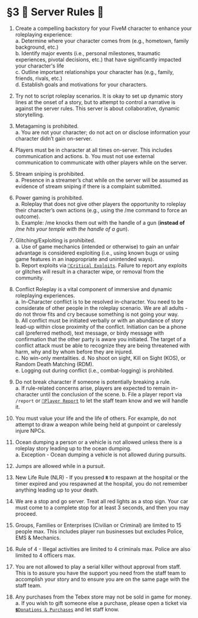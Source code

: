 # §3 📜 Server Rules 📜

1. Create a compelling backstory for your FiveM character to enhance your roleplaying experience:\
a. Determine where your character comes from (e.g., hometown, family background, etc.)\
b. Identify major events (i.e., personal milestones, traumatic experiences, pivotal decisions, etc.) that have significantly impacted your character's life \
c. Outline important relationships your character has (e.g., family, friends, rivals, etc.)\
d. Establish goals and motivations for your characters.

2. Try not to script roleplay scenarios. It is okay to set up dynamic story lines at the onset of a story, but to attempt to control a narrative is against the server rules. This server is about collaborative, dynamic storytelling.

3. Metagaming is prohibited.\
a. You are not your character; do not act on or disclose information your character didn’t gain on-server.

4. Players must be in character at all times on-server. This includes communication and actions.
b. You must not use external communication to communicate with other players while on the server.

5. Stream sniping is prohibited.\
a. Presence in a streamer’s chat while on the server will be assumed as evidence of stream sniping if there is a complaint submitted.

6. Power gaming is prohibited.\
a. Roleplay that does not give other players the opportunity to roleplay their character’s own actions (e.g., using the /me command to force an outcome).\
b. Example: /me knocks them out with the handle of a gun (**instead of** */me hits your temple with the handle of a gun*).

7. Glitching/Exploiting is prohibited.\
a. Use of game mechanics (intended or otherwise) to gain an unfair advantage is considered exploiting (i.e., using known bugs or using game features in an inappropriate and unintended ways).\
b. Report exploits via [`🐛Critical Exploits`](https://discord.com/channels/1083964697532973157/1083965258240110594). Failure to report any exploits or glitches will result in a character wipe, or removal from the community.

8. Conflict Roleplay is a vital component of immersive and dynamic roleplaying experiences.\
a. In-Character conflict is to be resolved in-character. You need to be considerate of other people in the roleplay scenario. We are all adults - do not throw fits and cry because something is not going your way.\
b. All conflict must be initiated verbally or with an abundance of story lead-up within close proximity of the conflict. Initiation can be a phone call (preferred method), text message, or birdy message with confirmation that the other party is aware you initiated. The target of a conflict attack must be able to recognize they are being threatened with harm, why and by whom before they are injured.\
c. No win-only mentalities. 
d. No shoot on sight, Kill on Sight (KOS), or Random Death Matching (RDM).\
e. Logging out during conflict (i.e., combat-logging) is prohibited.

9. Do not break character if someone is potentially breaking a rule.\
a. If rule-related concerns arise, players are expected to remain in-character until the conclusion of the scene.
b. File a player report via `/report` or [`🚨Player Report`](https://discord.com/channels/1083964697532973157/1083965258240110594) to let the staff team know and we will handle it.

10. You must value your life and the life of others. For example, do not attempt to draw a weapon while being held at gunpoint or carelessly injure NPCs.

11. Ocean dumping a person or a vehicle is not allowed unless there is a roleplay story leading up to the ocean dumping.\
a. Exception - Ocean dumping a vehicle is not allowed during pursuits.

12. Jumps are allowed while in a pursuit.

13. New Life Rule (NLR) - If you pressed **`R`** to respawn at the hospital or the timer expired and you respawned at the hospital, you do not remember anything leading up to your death.

14. We are a stop and go server. Treat all red lights as a stop sign. Your car must come to a complete stop for at least 3 seconds, and then you may proceed. 

15. Groups, Families or Enterprises (Civilian or Criminal) are limited to 15 people max. This includes player run businesses but excludes Police, EMS & Mechanics. 

16. Rule of 4 - Illegal activities are limited to 4 criminals max. Police are also limited to 4 officers max. 
 
17. You are not allowed to play a serial killer without approval from staff. This is to assure you have the support you need from the staff team to accomplish your story and to ensure you are on the same page with the staff team. 

18. Any purchases from the Tebex store may not be sold in game for money.\
a. If you wish to gift someone else a purchase, please open a ticket via [`💲Donations & Purchases`](https://discord.com/channels/1083964697532973157/1083965258240110594) and let staff know. 

    







    





